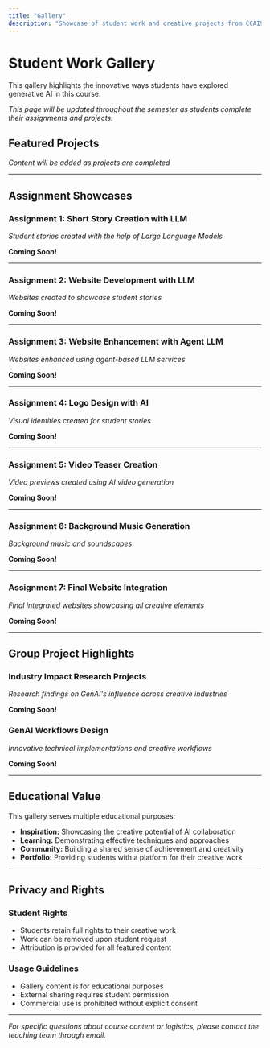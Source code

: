 ```yaml
---
title: "Gallery"
description: "Showcase of student work and creative projects from CCAI9024"
---
```


# Student Work Gallery

This gallery highlights the innovative ways students have explored generative AI in this course.

*This page will be updated throughout the semester as students complete their assignments and projects.*

## Featured Projects

*Content will be added as projects are completed*

---

## Assignment Showcases

### Assignment 1: Short Story Creation with LLM	
*Student stories created with the help of Large Language Models*

**Coming Soon!** 

---

### Assignment 2: Website Development with LLM
*Websites created to showcase student stories*

**Coming Soon!** 

---

### Assignment 3: Website Enhancement with Agent LLM
*Websites enhanced using agent-based LLM services*

**Coming Soon!** 

---

### Assignment 4: Logo Design with AI
*Visual identities created for student stories*

**Coming Soon!** 


---

### Assignment 5: Video Teaser Creation	
*Video previews created using AI video generation*

**Coming Soon!** 

---

### Assignment 6: Background Music Generation	
*Background music and soundscapes*

**Coming Soon!** 

---

### Assignment 7: Final Website Integration	
*Final integrated websites showcasing all creative elements*

**Coming Soon!** 


---

## Group Project Highlights

### Industry Impact Research Projects
*Research findings on GenAI's influence across creative industries*

**Coming Soon!** 


### GenAI Workflows Design
*Innovative technical implementations and creative workflows*

**Coming Soon!** 

---

## Educational Value

This gallery serves multiple educational purposes:

- **Inspiration:** Showcasing the creative potential of AI collaboration
- **Learning:** Demonstrating effective techniques and approaches
- **Community:** Building a shared sense of achievement and creativity
- **Portfolio:** Providing students with a platform for their creative work

---

## Privacy and Rights

### Student Rights
- Students retain full rights to their creative work
- Work can be removed upon student request
- Attribution is provided for all featured content

### Usage Guidelines
- Gallery content is for educational purposes
- External sharing requires student permission
- Commercial use is prohibited without explicit consent

---

*For specific questions about course content or logistics, please contact the teaching team through email.*